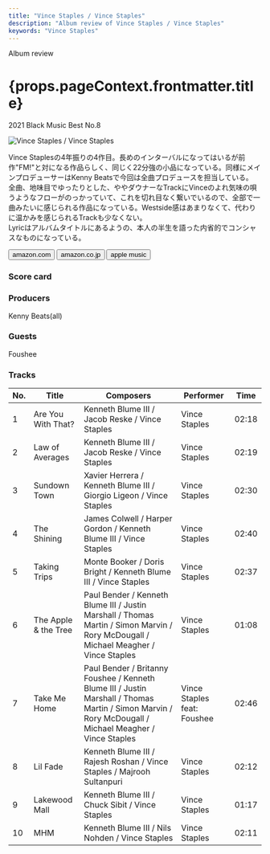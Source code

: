 ```yaml
---
title: "Vince Staples / Vince Staples"
description: "Album review of Vince Staples / Vince Staples"
keywords: "Vince Staples"
---
```






<p className="largeP">Album review</p>
<h1 className="h1--no--margin">{props.pageContext.frontmatter.title}</h1>
<p className="largeP">
  <Link to="/best50/2021/">2021 Black Music Best No.8</Link>
</p>

<Row  className="image-card-group">
	<Column colMd={3} colLg={4} noGutterMdLeft="">
       <ImageCard>

![Vince Staples / Vince Staples](../../images/cd/vincestaples5L.jpg)

</ImageCard>
	</Column>
	<Column colMd={4} colLg={8} noGutterMdLeft="">
		<p>
			Vince Staplesの4年振りの4作目。長めのインターバルになってはいるが前作"FM!"と対になる作品らしく、同じく22分強の小品になっている。同様にメインプロデューサーはKenny Beatsで今回は全曲プロデュースを担当している。
			<br/>全曲、地味目でゆったりとした、ややダウナーなTrackにVinceのよれ気味の唄うようなフローがのっかっていて、これを切れ目なく繋いでいるので、全部で一曲みたいに感じられる作品になっている。Westside感はあまりなくて、代わりに温かみを感じられるTrackも少なくない。
			<br/>Lyricはアルバムタイトルにあるようの、本人の半生を語った内省的でコンシャスなものになっている。
		</p>
		<div>
		  <Button className="button-right-mergin"  href="https://amzn.to/34wzGZk" renderIcon={ArrowUpRight} size='sm' kind='primary'>
  	    amazon.com
  	  </Button>
  	  <Button className="button-right-mergin"  href="https://amzn.to/3otsXq2" renderIcon={ArrowUpRight} size='sm' kind='secondary'>
  	    amazon.co.jp
  	  </Button>
			<Button className="button-right-mergin"  href="https://apple.co/3J8RPv5" renderIcon={ArrowUpRight} size='sm' kind='tertiary'>
  	   	apple music
  	  </Button>
			<AdvJS2/>
		</div>
	</Column>
</Row>
<Row >
	<Column colMd={4} colLg={4} noGutterMdLeft="">
		<div>
		  <h3>Score card</h3>
			<SliderJS1 value="1" />
		  <SliderJS2 value="2" />
			<SliderJS3 value="2" />
		  <SliderJS4 value="8" />
		</div>
	</Column>
	<Column colMd={8} colLg={8} noGutterMdLeft="">
		<div>
			<h3>Producers</h3>
			<p>
				Kenny Beats(all)
			</p>
			<h3>Guests</h3>
			<p>
				Foushee
			</p>
		</div>
	</Column>
</Row>

<h3>Tracks</h3>

| No. | Title                | Composers                                                                                                                                              | Performer                   | Time  |
| --- | -------------------- | ------------------------------------------------------------------------------------------------------------------------------------------------------ | --------------------------- | ----- |
| 1   | Are You With That?   | Kenneth Blume III / Jacob Reske / Vince Staples                                                                                                        | Vince Staples               | 02:18 |
| 2   | Law of Averages      | Kenneth Blume III / Jacob Reske / Vince Staples                                                                                                        | Vince Staples               | 02:19 |
| 3   | Sundown Town         | Xavier Herrera / Kenneth Blume III / Giorgio Ligeon / Vince Staples                                                                                    | Vince Staples               | 02:30 |
| 4   | The Shining          | James Colwell / Harper Gordon / Kenneth Blume III / Vince Staples                                                                                      | Vince Staples               | 02:40 |
| 5   | Taking Trips         | Monte Booker / Doris Bright / Kenneth Blume III / Vince Staples                                                                                        | Vince Staples               | 02:37 |
| 6   | The Apple & the Tree | Paul Bender / Kenneth Blume III / Justin Marshall / Thomas Martin / Simon Marvin / Rory McDougall / Michael Meagher / Vince Staples                    | Vince Staples               | 01:08 |
| 7   | Take Me Home         | Paul Bender / Britanny Foushee / Kenneth Blume III / Justin Marshall / Thomas Martin / Simon Marvin / Rory McDougall / Michael Meagher / Vince Staples | Vince Staples feat: Foushee | 02:46 |
| 8   | Lil Fade             | Kenneth Blume III / Rajesh Roshan / Vince Staples / Majrooh Sultanpuri                                                                                 | Vince Staples               | 02:12 |
| 9   | Lakewood Mall        | Kenneth Blume III / Chuck Sibit / Vince Staples                                                                                                        | Vince Staples               | 01:17 |
| 10  | MHM                  | Kenneth Blume III / Nils Nohden / Vince Staples                                                                                                        | Vince Staples               | 02:11 |

<Row>
	<Column colMd={3} colLg={3} noGutterMdLeft>
		<Review1 />
	</Column>
	<Column colMd={3} colLg={3} noGutterMdLeft>
		<Review2 />
	</Column>
</Row>

<AdvJS3 />
